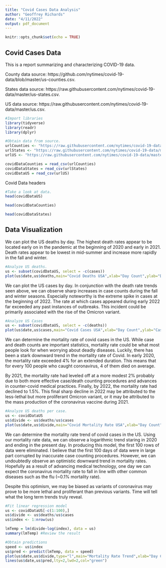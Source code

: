 ---
title: "Covid Cases Data Analysis"
author: "Geoffrey Richards"
date: "4/11/2022"
output: pdf_document
---

```{r setup, include=FALSE}
knitr::opts_chunk$set(echo = TRUE)
```

## Covid Cases Data

This is a report summarizing and characterizing COVID-19 data.  

County data source: https://github.com/nytimes/covid-19-data/blob/master/us-counties.csv.

States data source: https://raw.githubusercontent.com/nytimes/covid-19-data/master/us-states.csv.

US data source: https://raw.githubusercontent.com/nytimes/covid-19-data/master/us.csv.

```{r, echo = TRUE, warning = FALSE, message = FALSE}
#Import libraries
library(tidyverse)
library(readr)
library(dplyr)

#Obtain data from source.
urlCounties <- "https://raw.githubusercontent.com/nytimes/covid-19-data/master/us-counties.csv"
urlStates <- "https://raw.githubusercontent.com/nytimes/covid-19-data/master/us-states.csv"
urlUS <- "https://raw.githubusercontent.com/nytimes/covid-19-data/master/us.csv"

covidDataCounties = read_csv(urlCounties)
covidDataStates = read_csv(urlStates)
covidDataUS = read_csv(urlUS)
```

\newpage
Covid Data headers
```{r covidDataUS, echo = TRUE, warning = FALSE, message = FALSE}
#Take a look at data.
head(covidDataUS)
```

```{r covidDataCounties, echo = TRUE, warning = FALSE, message = FALSE}
head(covidDataCounties)
```

```{r covidDataStates, echo = TRUE, warning = FALSE, message = FALSE}
head(covidDataStates)
```

\newpage
## Data Visualization

We can plot the US deaths by day.  The highest death rates appear to be located early on in the pandemic at the beginning of 2020 and early in 2021.  Death rates appear to be lowest in mid-summer and increase more rapidly in the fall and winter.

```{r, echo = TRUE, warning = FALSE, message = FALSE}
#Analyze US deaths.
us <- subset(covidDataUS, select = -c(cases))
plot(us$date,us$deaths,main="Covid Deaths USA",xlab="Day Count",ylab="Deaths")
```

\newpage
We can plot the US cases by day. In conjunction with the death rate trends seen above, we can observe sharp increases in case counts during the fall and winter seasons.  Especially noteworthy is the extreme spike in cases at the beginning of 2022. The rate at which cases appeared during early 2022 far exceeded any past instances of outbreaks. This incident could be primarily associated with the rise of the Omicron variant.

```{r, echo = TRUE, warning = FALSE, message = FALSE}
#Analyze US Cases
us <- subset(covidDataUS, select = -c(deaths))
plot(us$date,us$cases,main="Covid Cases USA",xlab="Day Count",ylab="Cases")
```

\newpage
We can determine the mortality rate of covid cases in the US. While case and death counts are important statistics, mortality rate could be what most people look for when worrying about deadly diseases. Luckily, there has been a stark downward trend in the mortality rate of Covid. In early 2020, the mortality rate exceeded 4% for an extended duration.  This means that for every 100 people who caught coronavirus, 4 of them died on average.  

By 2021, the mortality rate had leveled off at a more modest 2% probably due to both more effective case/death counting procedures and advances in counter-covid medical practices.  Finally, by 2022, the mortality rate had declined to 1.5%. This final sharp decline in 2022 may be attributed to the less-lethal but more proliferant Omicron variant, or it may be attributed to the mass production of the coronavirus vaccine during 2021.

```{r, echo = TRUE, warning = FALSE, message = FALSE}
#Analyze US deaths per case.
us <- covidDataUS
us$divide <- us$deaths/us$cases
plot(us$date,us$divide,main="Covid Mortality Rate USA",xlab="Day Count",ylab="Deaths per Case")
```

\newpage
We can determine the mortality rate trend of covid cases in the US. Using our mortality rate data, we can observe a logarithmic trend staring in 2020 and ending in the present day.  In producing this model, the first 100 rows of data were eliminated.  I believe that the first 100 days of data were in large part corrupted by inaccurate case counting procedures.  However, we can undoubtedly observe an optimistic downward trend in mortality rates.  Hopefully as a result of advancing medical technology, one day we can expect the coronavirus mortality rate to fall in line with other common diseases such as the flu (~0.1% mortality rate).

Despite this optimism, we may be biased as variants of coronavirus may prove to be more lethal and proliferant than previous variants.  Time will tell what the long term trends truly reveal.

```{r, echo = TRUE, warning = FALSE, message = FALSE}
#Fit linear regression model
us <- covidDataUS[-c(1:100),]
us$divide <- us$deaths/us$cases
us$index <- 1:nrow(us)

lmTemp = lm(divide~log(index), data = us)
summary(lmTemp) #Review the result

#Obtain predictions
speed <- us$index
us$pred <- predict(lmTemp, data = speed)
plot(us$date,us$divide,type="l",main="Mortality Rate Trend",xlab="Day Count",ylab="Deaths per Case")
lines(us$date,us$pred,lty=2,lwd=2,col="green")
```

